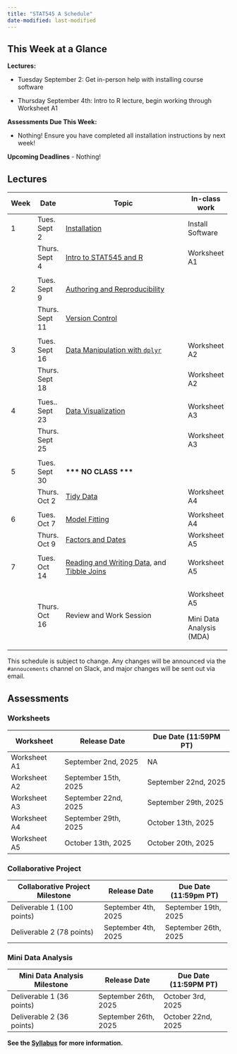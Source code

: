 ```yaml
---
title: "STAT545 A Schedule"
date-modified: last-modified
---
```


::: {.callout-note icon="false"}
## This Week at a Glance

**Lectures:**

-   Tuesday September 2: Get in-person help with installing course software

-   Thursday September 4th: Intro to R lecture, begin working through Worksheet A1

**Assessments Due This Week:**

-   Nothing! Ensure you have completed all installation instructions by next week!

**Upcoming Deadlines** - Nothing!
:::

## Lectures

+---------+----------------+-------------------------------------------------------------------------------------------------------------------------------+--------------------------+
| Week    | Date           | Topic                                                                                                                         | In-class work            |
+=========+================+===============================================================================================================================+==========================+
| 1       | Tues. Sept 2   | [Installation](../lectures_i/lec1a_installation.qmd)                                                                          | Install Software         |
+---------+----------------+-------------------------------------------------------------------------------------------------------------------------------+--------------------------+
|         | Thurs. Sept 4  | [Intro to STAT545 and R](../lectures_i/lec1b_introR.qmd)                                                                      | Worksheet A1             |
+---------+----------------+-------------------------------------------------------------------------------------------------------------------------------+--------------------------+
|         |                |                                                                                                                               |                          |
+---------+----------------+-------------------------------------------------------------------------------------------------------------------------------+--------------------------+
| 2       | Tues. Sept 9   | [Authoring and Reproducibility](../lectures_i/lec2A_reproducibility.qmd)                                                      |                          |
+---------+----------------+-------------------------------------------------------------------------------------------------------------------------------+--------------------------+
|         | Thurs. Sept 11 | [Version Control](../lectures_i/lec2b_versioncontrol.qmd)                                                                     |                          |
+---------+----------------+-------------------------------------------------------------------------------------------------------------------------------+--------------------------+
|         |                |                                                                                                                               |                          |
+---------+----------------+-------------------------------------------------------------------------------------------------------------------------------+--------------------------+
| 3       | Tues. Sept 16  | [Data Manipulation with `dplyr`](../lectures_i/lec3_dplyr.qmd)                                                                | Worksheet A2             |
+---------+----------------+-------------------------------------------------------------------------------------------------------------------------------+--------------------------+
|         | Thurs. Sept 18 |                                                                                                                               | Worksheet A2             |
+---------+----------------+-------------------------------------------------------------------------------------------------------------------------------+--------------------------+
|         |                |                                                                                                                               |                          |
+---------+----------------+-------------------------------------------------------------------------------------------------------------------------------+--------------------------+
| 4       | Tues.. Sept 23 | [Data Visualization](../lectures_i/lec4_datavis.qmd)                                                                          | Worksheet A3             |
+---------+----------------+-------------------------------------------------------------------------------------------------------------------------------+--------------------------+
|         | Thurs. Sept 25 |                                                                                                                               | Worksheet A3             |
+---------+----------------+-------------------------------------------------------------------------------------------------------------------------------+--------------------------+
|         |                |                                                                                                                               |                          |
+---------+----------------+-------------------------------------------------------------------------------------------------------------------------------+--------------------------+
| 5       | Tues. Sept 30  | **\*\*\* NO CLASS \*\*\***                                                                                                    |                          |
+---------+----------------+-------------------------------------------------------------------------------------------------------------------------------+--------------------------+
|         | Thurs. Oct 2   | [Tidy Data](../lectures_i/lec5_tidydata.qmd)                                                                                  | Worksheet A4             |
+---------+----------------+-------------------------------------------------------------------------------------------------------------------------------+--------------------------+
|         |                |                                                                                                                               |                          |
+---------+----------------+-------------------------------------------------------------------------------------------------------------------------------+--------------------------+
| 6       | Tues. Oct 7    | [Model Fitting](../lectures_i/lec6a_modelfitting.qmd)                                                                         | Worksheet A4             |
+---------+----------------+-------------------------------------------------------------------------------------------------------------------------------+--------------------------+
|         | Thurs. Oct 9   | [Factors and Dates](../lectures_i/lec6b_dates.qmd)                                                                            | Worksheet A5             |
+---------+----------------+-------------------------------------------------------------------------------------------------------------------------------+--------------------------+
|         |                |                                                                                                                               |                          |
+---------+----------------+-------------------------------------------------------------------------------------------------------------------------------+--------------------------+
| 7       | Tues. Oct 14   | [Reading and Writing Data](../lectures_i/lec7a_readwritedata.qmd), and [Tibble Joins](../lectures_i/lec7b_joiningtibbles.qmd) | Worksheet A5             |
+---------+----------------+-------------------------------------------------------------------------------------------------------------------------------+--------------------------+
|         | Thurs. Oct 16  | Review and Work Session                                                                                                       | Worksheet A5             |
|         |                |                                                                                                                               |                          |
|         |                |                                                                                                                               | Mini Data Analysis (MDA) |
+---------+----------------+-------------------------------------------------------------------------------------------------------------------------------+--------------------------+

This schedule is subject to change. Any changes will be announced via the `#annoucements` channel on Slack, and major changes will be sent out via email.

## Assessments

### Worksheets

| Worksheet    | Release Date         | Due Date (11:59PM PT) |
|--------------|----------------------|-----------------------|
| Worksheet A1 | September 2nd, 2025  | NA                    |
| Worksheet A2 | September 15th, 2025 | September 22nd, 2025  |
| Worksheet A3 | September 22nd, 2025 | September 29th, 2025  |
| Worksheet A4 | September 29th, 2025 | October 13th, 2025    |
| Worksheet A5 | October 13th, 2025   | October 20th, 2025    |

### Collaborative Project

+---------------------------------+---------------------+-----------------------+
| Collaborative Project Milestone | Release Date        | Due Date (11:59pm PT) |
+=================================+=====================+=======================+
| Deliverable 1 (100 points)      | September 4th, 2025 | September 19th, 2025  |
+---------------------------------+---------------------+-----------------------+
| Deliverable 2 (78 points)       | September 4th, 2025 | September 26th, 2025  |
+---------------------------------+---------------------+-----------------------+

### Mini Data Analysis

+------------------------------+----------------------+-----------------------+
| Mini Data Analysis Milestone | Release Date         | Due Date (11:59PM PT) |
+==============================+======================+=======================+
| Deliverable 1 (36 points)    | September 26th, 2025 | October 3rd, 2025     |
+------------------------------+----------------------+-----------------------+
| Deliverable 2 (36 points)    | September 26th, 2025 | October 22nd, 2025    |
+------------------------------+----------------------+-----------------------+

**See the [Syllabus](../syllabus/syllabusA.qmd) for more information.**
